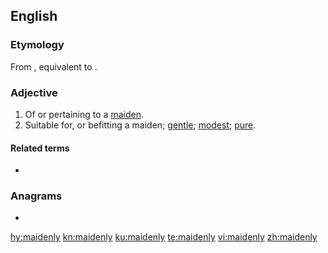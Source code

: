 ==English==

===Etymology===
From {{etyl|enm|en}} {{m|enm|maidenly}}, equivalent to {{suffix|maiden|ly|lang=en}}.

===Adjective===
{{en-adj}}

# Of or pertaining to a [[maiden]].
# Suitable for, or befitting a maiden; [[gentle]]; [[modest]]; [[pure]].

====Related terms====
* {{l|en|maidenliness}}

===Anagrams===
* {{l|en|medianly}}

[[hy:maidenly]]
[[kn:maidenly]]
[[ku:maidenly]]
[[te:maidenly]]
[[vi:maidenly]]
[[zh:maidenly]]
